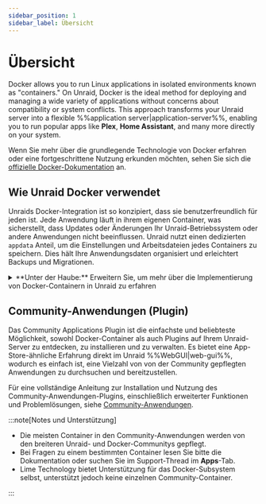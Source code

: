 ```yaml
---
sidebar_position: 1
sidebar_label: Übersicht
---
```



# Übersicht

Docker allows you to run Linux applications in isolated environments known as "containers." On Unraid, Docker is the ideal method for deploying and managing a wide variety of applications without concerns about compatibility or system conflicts. This approach transforms your Unraid server into a flexible %%application server|application-server%%, enabling you to run popular apps like **Plex**, **Home Assistant**, and many more directly on your system.

Wenn Sie mehr über die grundlegende Technologie von Docker erfahren oder eine fortgeschrittene Nutzung erkunden möchten, sehen Sie sich die [offizielle Docker-Dokumentation](https://docs.docker.com/) an.

## Wie Unraid Docker verwendet

Unraids Docker-Integration ist so konzipiert, dass sie benutzerfreundlich für jeden ist. Jede Anwendung läuft in ihrem eigenen Container, was sicherstellt, dass Updates oder Änderungen Ihr Unraid-Betriebssystem oder andere Anwendungen nicht beeinflussen. Unraid nutzt einen dedizierten `appdata` Anteil, um die Einstellungen und Arbeitsdateien jedes Containers zu speichern. Dies hält Ihre Anwendungsdaten organisiert und erleichtert Backups und Migrationen.

<details>
  <summary>**Unter der Haube:** Erweitern Sie, um mehr über die Implementierung von Docker-Containern in Unraid zu erfahren</summary>

  Unraid uses Docker to create separate environments for running Linux-based applications. Each Docker container operates independently from the Unraid operating system and other containers, which enhances both stability and compatibility.

  <h4>Implementierungsdetails</h4>

  - **Storage:** All the data and programs for each container are stored in a single %%virtual disk image|virtual-disk-images%% file called `docker.img`. By default, this file is found in the `system` %%user share|user-share%%, which usually utilizes the %%cache pool|cache-pool%% for better speed.
  - **File system:** The `docker.img` file uses the %%BTRFS|btrfs%% file system and is mounted internally by Unraid. For more information on file systems, see [File systems](../manage-storage/file-systems.mdx).
  - **Konfiguration:** Wenn Sie einen Container einrichten, speichert Unraid Ihre Konfiguration als %%VM XML-Vorlage|vm-xml-templates%% auf dem Flash-Laufwerk. Dies erleichtert die Neuinstallation oder Wiederherstellung von Containern mit Ihren bevorzugten Einstellungen.
  - **Vorlagen:** Viele beliebte Container bringen fertig konfigurierte Vorlagen mit, was die Ersteinrichtung vereinfacht.
  - **Performance:** Es ist ratsam, `docker.img` auf dem %%cache pool|cache-pool%% zu speichern (falls vorhanden), um die beste Leistung zu erzielen.
  - **Einschränkungen:** Unraid unterstützt Docker Compose nicht nativ. Für komplexere Setups sehen Sie sich die [offizielle Docker Compose-Dokumentation](https://docs.docker.com/compose/) an.

  :::tip
  Most users won’t need to interact with the `docker.img` file directly. However, knowing its role can be helpful for troubleshooting or understanding log messages.
  :::
</details>

## Community-Anwendungen (Plugin)

Das Community Applications Plugin ist die einfachste und beliebteste Möglichkeit, sowohl Docker-Container als auch Plugins auf Ihrem Unraid-Server zu entdecken, zu installieren und zu verwalten. Es bietet eine App-Store-ähnliche Erfahrung direkt im Unraid %%WebGUI|web-gui%%, wodurch es einfach ist, eine Vielzahl von von der Community gepflegten Anwendungen zu durchsuchen und bereitzustellen.

Für eine vollständige Anleitung zur Installation und Nutzung des Community-Anwendungen-Plugins, einschließlich erweiterter Funktionen und Problemlösungen, siehe [Community-Anwendungen](./community-applications.mdx).

:::note[Notes und Unterstützung]

- Die meisten Container in den Community-Anwendungen werden von den breiteren Unraid- und Docker-Communitys gepflegt.
- Bei Fragen zu einem bestimmten Container lesen Sie bitte die Dokumentation oder suchen Sie im Support-Thread im **Apps**-Tab.
- Lime Technology bietet Unterstützung für das Docker-Subsystem selbst, unterstützt jedoch keine einzelnen Community-Container.

:::
